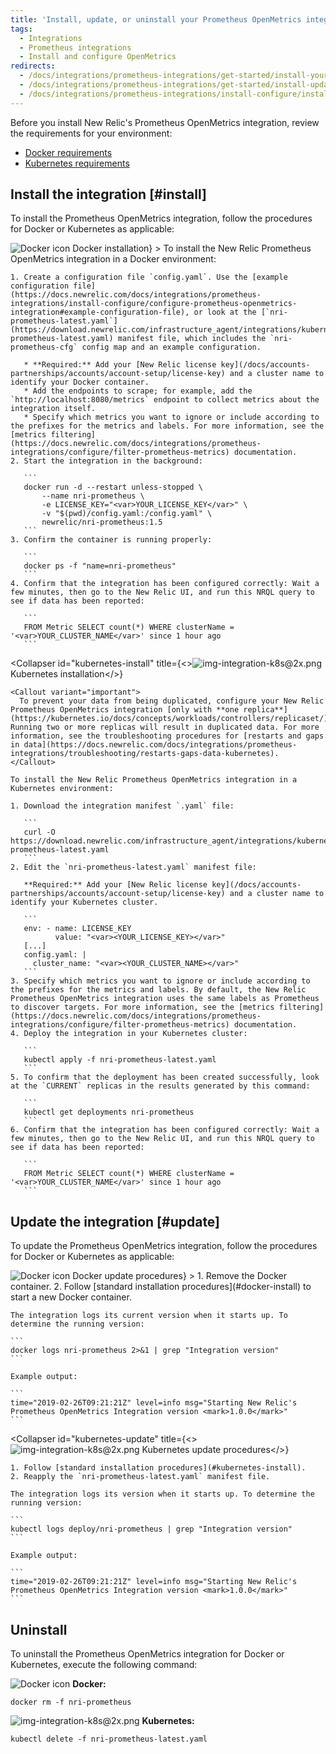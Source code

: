 ```yaml
---
title: 'Install, update, or uninstall your Prometheus OpenMetrics integration'
tags:
  - Integrations
  - Prometheus integrations
  - Install and configure OpenMetrics
redirects:
  - /docs/integrations/prometheus-integrations/get-started/install-your-prometheus-openmetrics-integration
  - /docs/integrations/prometheus-integrations/get-started/install-update-or-uninstall-your-prometheus-openmetrics-integration
  - /docs/integrations/prometheus-integrations/install-configure/install-update-or-uninstall-your-prometheus-openmetrics-integration
---
```






Before you install New Relic's Prometheus OpenMetrics integration, review the requirements for your environment:

* [Docker requirements](/docs/integrations/prometheus-integrations/get-started/monitor-prometheus-new-relic#OpenMetrics-Compatibility)
* [Kubernetes requirements](/docs/integrations/prometheus-integrations/get-started/monitor-prometheus-new-relic#OpenMetrics-Compatibility)

## Install the integration [#install]

To install the Prometheus OpenMetrics integration, follow the procedures for Docker or Kubernetes as applicable:

<CollapserGroup>
  <Collapser
    id="docker-install"
    title={<><ImageSizing width="40px" height="35px"><img src={dockerLogoCrop} title="Docker icon" alt="Docker icon"/></ImageSizing> Docker installation</>}
  >
    To install the New Relic Prometheus OpenMetrics integration in a Docker environment:

    1. Create a configuration file `config.yaml`. Use the [example configuration file](https://docs.newrelic.com/docs/integrations/prometheus-integrations/install-configure/configure-prometheus-openmetrics-integration#example-configuration-file), or look at the [`nri-prometheus-latest.yaml`](https://download.newrelic.com/infrastructure_agent/integrations/kubernetes/nri-prometheus-latest.yaml) manifest file, which includes the `nri-prometheus-cfg` config map and an example configuration.

       * **Required:** Add your [New Relic license key](/docs/accounts-partnerships/accounts/account-setup/license-key) and a cluster name to identify your Docker container.
       * Add the endpoints to scrape; for example, add the `http://localhost:8080/metrics` endpoint to collect metrics about the integration itself.
       * Specify which metrics you want to ignore or include according to the prefixes for the metrics and labels. For more information, see the [metrics filtering](https://docs.newrelic.com/docs/integrations/prometheus-integrations/configure/filter-prometheus-metrics) documentation.
    2. Start the integration in the background:

       ```
       docker run -d --restart unless-stopped \
           --name nri-prometheus \
           -e LICENSE_KEY="<var>YOUR_LICENSE_KEY</var>" \
           -v "$(pwd)/config.yaml:/config.yaml" \
           newrelic/nri-prometheus:1.5
       ```
    3. Confirm the container is running properly:

       ```
       docker ps -f "name=nri-prometheus"
       ```
    4. Confirm that the integration has been configured correctly: Wait a few minutes, then go to the New Relic UI, and run this NRQL query to see if data has been reported:

       ```
       FROM Metric SELECT count(*) WHERE clusterName = '<var>YOUR_CLUSTER_NAME</var>' since 1 hour ago
       ```
  </Collapser>

  <Collapser
    id="kubernetes-install"
    title={<><ImageSizing width="40px" height="35px"><img src={imgIntegrationK8S402X} title="img-integration-k8s@2x.png" alt="img-integration-k8s@2x.png"/></ImageSizing> Kubernetes installation</>}
  >
    <Callout variant="important">
      To prevent your data from being duplicated, configure your New Relic Prometheus OpenMetrics integration [only with **one replica**](https://kubernetes.io/docs/concepts/workloads/controllers/replicaset/). Running two or more replicas will result in duplicated data. For more information, see the troubleshooting procedures for [restarts and gaps in data](https://docs.newrelic.com/docs/integrations/prometheus-integrations/troubleshooting/restarts-gaps-data-kubernetes).
    </Callout>

    To install the New Relic Prometheus OpenMetrics integration in a Kubernetes environment:

    1. Download the integration manifest `.yaml` file:

       ```
       curl -O https://download.newrelic.com/infrastructure_agent/integrations/kubernetes/nri-prometheus-latest.yaml
       ```
    2. Edit the `nri-prometheus-latest.yaml` manifest file:

       **Required:** Add your [New Relic license key](/docs/accounts-partnerships/accounts/account-setup/license-key) and a cluster name to identify your Kubernetes cluster.

       ```
       env: - name: LICENSE_KEY 
              value: "<var><YOUR_LICENSE_KEY></var>"
       [...]
       config.yaml: |
         cluster_name: "<var><YOUR_CLUSTER_NAME></var>"
       ```
    3. Specify which metrics you want to ignore or include according to the prefixes for the metrics and labels. By default, the New Relic Prometheus OpenMetrics integration uses the same labels as Prometheus to discover targets. For more information, see the [metrics filtering](https://docs.newrelic.com/docs/integrations/prometheus-integrations/configure/filter-prometheus-metrics) documentation.
    4. Deploy the integration in your Kubernetes cluster:

       ```
       kubectl apply -f nri-prometheus-latest.yaml
       ```
    5. To confirm that the deployment has been created successfully, look at the `CURRENT` replicas in the results generated by this command:

       ```
       kubectl get deployments nri-prometheus
       ```
    6. Confirm that the integration has been configured correctly: Wait a few minutes, then go to the New Relic UI, and run this NRQL query to see if data has been reported:

       ```
       FROM Metric SELECT count(*) WHERE clusterName = '<var>YOUR_CLUSTER_NAME</var>' since 1 hour ago
       ```
  </Collapser>
</CollapserGroup>

## Update the integration [#update]

To update the Prometheus OpenMetrics integration, follow the procedures for Docker or Kubernetes as applicable:

<CollapserGroup>
  <Collapser
    id="docker-update"
    title={<><ImageSizing width="40px" height="35px"><img src={dockerLogoCrop} title="Docker icon" alt="Docker icon"/></ImageSizing> Docker update procedures</>}
  >
    1. Remove the Docker container.
    2. Follow [standard installation procedures](#docker-install) to start a new Docker container.

    The integration logs its current version when it starts up. To determine the running version:

    ```
    docker logs nri-prometheus 2>&1 | grep "Integration version"
    ```

    Example output:

    ```
    time="2019-02-26T09:21:21Z" level=info msg="Starting New Relic's Prometheus OpenMetrics Integration version <mark>1.0.0</mark>"
    ```
  </Collapser>

  <Collapser
    id="kubernetes-update"
    title={<><ImageSizing width="40px" height="35px"><img src={imgIntegrationK8S402X} title="img-integration-k8s@2x.png" alt="img-integration-k8s@2x.png"/></ImageSizing> Kubernetes update procedures</>}
  >
    1. Follow [standard installation procedures](#kubernetes-install).
    2. Reapply the `nri-prometheus-latest.yaml` manifest file.

    The integration logs its version when it starts up. To determine the running version:

    ```
    kubectl logs deploy/nri-prometheus | grep "Integration version"
    ```

    Example output:

    ```
    time="2019-02-26T09:21:21Z" level=info msg="Starting New Relic's Prometheus OpenMetrics Integration version <mark>1.0.0</mark>"
    ```
  </Collapser>
</CollapserGroup>

## Uninstall

To uninstall the Prometheus OpenMetrics integration for Docker or Kubernetes, execute the following command:

<ImageSizing width="40px" height="35px">![Docker icon](./images/docker-logo-crop.png "Docker icon")</ImageSizing> **Docker:**

```
docker rm -f nri-prometheus
```

<ImageSizing width="40px" height="35px">![img-integration-k8s@2x.png](./images/img-integration-k8s%402x.png "img-integration-k8s@2x.png")</ImageSizing> **Kubernetes:**

```
kubectl delete -f nri-prometheus-latest.yaml
```
